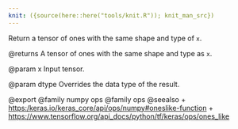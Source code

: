 ```yaml
---
knit: ({source(here::here("tools/knit.R")); knit_man_src})
---
```

Return a tensor of ones with the same shape and type of `x`.

@returns
    A tensor of ones with the same shape and type as `x`.

@param x
Input tensor.

@param dtype
Overrides the data type of the result.

@export
@family numpy ops
@family ops
@seealso
+ <https:/keras.io/keras_core/api/ops/numpy#oneslike-function>
+ <https://www.tensorflow.org/api_docs/python/tf/keras/ops/ones_like>
